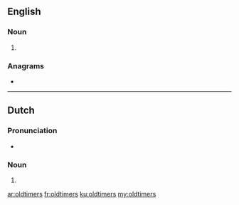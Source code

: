 {{also|Oldtimers}}
==English==

===Noun===
{{head|en|noun plural form}}

# {{plural of|oldtimer|lang=en}}

===Anagrams===
* {{l|en|timelords}}

----

==Dutch==

===Pronunciation===
* {{audio|Nl-oldtimers.ogg|Audio|lang=nl}}

===Noun===
{{head|nl|noun plural form}}

# {{nl-noun form of|pl|oldtimer}}

[[ar:oldtimers]]
[[fr:oldtimers]]
[[ku:oldtimers]]
[[my:oldtimers]]